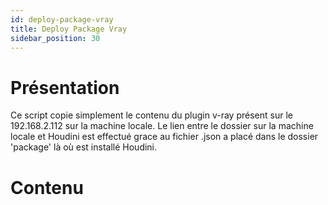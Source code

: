 ```yaml
---
id: deploy-package-vray
title: Deploy Package Vray
sidebar_position: 30
---
```



# Présentation

Ce script copie simplement le contenu du plugin v-ray présent sur le 192.168.2.112 sur la machine locale.
Le lien entre le dossier sur la machine locale et Houdini est effectué grace au fichier .json a placé dans le dossier 'package' là où est installé Houdini.

# Contenu

<CodeSnippet
  rawUrl="https://raw.githubusercontent.com/ArtFXDev/silex_fog_snapin/main/vray/deploy_package_vray.ps1"
  langage="powershell"
  fileName="deploy_package_vray.ps1"
/>
